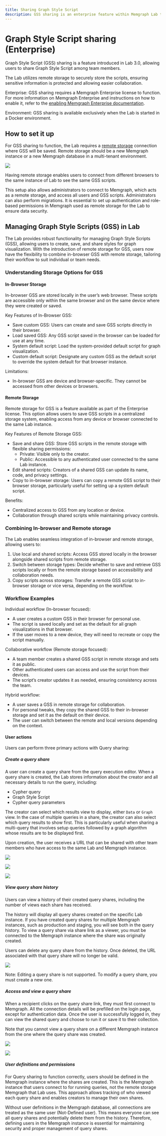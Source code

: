 ```yaml
---
title: Sharing Graph Style Script
description: GSS sharing is an enterprise feature within Memgraph Lab that allows users to share GSS with their team members.
---
```



# Graph Style Script sharing (Enterprise)

Graph Style Script (GSS) sharing is a feature introduced in Lab 3.0,
allowing users to share Graph Style Script among team members.

The Lab utilizes remote storage to securely store the scripts,
ensuring sensitive information is protected and allowing easier
collaboration.

<Callout>

Enterprise: GSS sharing requires a Memgraph Enterprise license to
function. For more information on Memgraph Enterprise and instructions
on how to enable it, refer to the
[enabling Memgraph Enterprise documentation](/database-management/enabling-memgraph-enterprise).

</Callout>

<Callout>

Environment: GSS sharing is available exclusively when the Lab is
started in a Docker environment.

</Callout>

## How to set it up

For GSS sharing to function, the Lab requires a [remote storage](/data-visualization/user-manual/remote-storage)
connection where GSS will be saved. Remote storage should be
a new Memgraph instance or a new Memgraph database in a
multi-tenant environment.

![](/pages/data-visualization/lab-user-manual/query-sharing/1_remote_storage.png)

Having remote storage enables users to connect from different
browsers to the same instance of Lab to see the same GSS scripts.

This setup also allows administrators to connect to Memgraph, which
acts as a remote storage, and access all users and GSS scripts.
Administrators can also perform migrations. It is essential
to set up authentication and role-based permissions in Memgraph
used as remote storage for the Lab to ensure data security.

## Managing Graph Style Scripts (GSS) in Lab

The Lab provides robust functionality for managing Graph Style
Scripts (GSS), allowing users to create, save, and share styles
for graph visualization. With the introduction of remote storage
for GSS, users now have the flexibility to combine in-browser
GSS with remote storage, tailoring their workflow to suit
individual or team needs.

### Understanding Storage Options for GSS

#### In-Browser Storage

In-browser GSS are stored locally in the user’s web browser. These
scripts are accessible only within the same browser and on the same
device where they were created or saved.

Key Features of In-Browser GSS:

- Save custom GSS: Users can create and save GSS scripts directly
  in their browser.
- Load saved GSS: Any GSS script saved in the browser can be
  loaded for use at any time.
- System default script: Load the system-provided default
  script for graph visualization.
- Custom default script: Designate any custom GSS as the default
  script to override the system default for that browser instance.

Limitations:

- In-browser GSS are device and browser-specific. They cannot be
  accessed from other devices or browsers.

#### Remote Storage

Remote storage for GSS is a feature available as part of the Enterprise
license. This option allows users to save GSS scripts in a centralized
storage system, enabling access from any device or browser connected
to the same Lab instance.

Key Features of Remote Storage GSS:

- Save and share GSS: Store GSS scripts in the remote storage with
  flexible sharing permissions:
  - Private: Visible only to the creator.
  - Public: Accessible to any authenticated user connected to the
    same Lab instance.
- Edit shared scripts: Creators of a shared GSS can update its
  name, code, and privacy settings.
- Copy to in-browser storage: Users can copy a remote GSS script to
  their browser storage, particularly useful for setting up a
  system default script.

Benefits:

- Centralized access to GSS from any location or device.
- Collaboration through shared scripts while maintaining privacy controls.

### Combining In-browser and Remote storage

The Lab enables seamless integration of in-browser and remote
storage, allowing users to:

1. Use local and shared scripts: Access GSS stored locally in the browser
   alongside shared scripts from remote storage.
2. Switch between storage types: Decide whether to save and retrieve GSS
   scripts locally or from the remote storage based on accessibility and
   collaboration needs.
3. Copy scripts across storages: Transfer a remote GSS script to in-browser
   storage or vice versa, depending on the workflow.

### Workflow Examples

Individual workflow (In-browser focused):

- A user creates a custom GSS in their browser for personal use.
- The script is saved locally and set as the default for all graph
  visualizations in that browser.
- If the user moves to a new device, they will need to recreate or
  copy the script manually.

Collaborative workflow (Remote storage focused):

- A team member creates a shared GSS script in remote storage
  and sets it as public.
- Other authenticated users can access and use the script from
  their devices.
- The script’s creator updates it as needed, ensuring consistency
  across the team.

Hybrid workflow:

- A user saves a GSS in remote storage for collaboration.
- For personal tweaks, they copy the shared GSS to their in-browser
  storage and set it as the default on their device.
- The user can switch between the remote and local versions depending
  on the context.








#### User actions

Users can perform three primary actions with Query sharing:

##### Create a query share

A user can create a query share from the query execution editor.
When a query share is created, the Lab stores information about the
creator and all necessary details to run the query, including:

* Cypher query
* Graph Style Script
* Cypher query parameters

The creator can select which results view to display, either `Data`
or `Graph` view. In the case of multiple queries in a share, the
creator can also select which query results to show first. This is
particularly useful when sharing a multi-query that involves setup
queries followed by a graph algorithm whose results are to be
displayed first.

Upon creation, the user receives a URL that can be shared with other
team members who have access to the same Lab and Memgraph instance.

![](/pages/data-visualization/lab-user-manual/query-sharing/2_sharequery_1.png)

![](/pages/data-visualization/lab-user-manual/query-sharing/3_sharequery_2.png)

![](/pages/data-visualization/lab-user-manual/query-sharing/4_sharequery_3.png)

##### View query share history

Users can view a history of their created query shares, including
the number of views each share has received.

The history will display all query shares created on the specific
Lab instance. If you have created query shares for multiple Memgraph
instances, such as production and staging, you will see both in the
query history. To view a query share via share link as a viewer, you
must be connected to the Memgraph instance where the share was
originally created.

Users can delete any query share from the history. Once deleted,
the URL associated with that query share will no longer be valid.

![](/pages/data-visualization/lab-user-manual/query-sharing/5_sharehistory.png)

<Callout>

Note: Editing a query share is not supported. To modify a query share,
you must create a new one.

</Callout>

##### Access and view a query share

When a recipient clicks on the query share link, they must first
connect to Memgraph. All the connection details will be prefilled
on the login page, except for authentication data. Once the user
is successfully logged in, they can view the shared query and
choose to run it or save it to their collection.

Note that you cannot view a query share on a different Memgraph
instance from the one where the query share was created.

![](/pages/data-visualization/lab-user-manual/query-sharing/6_sharelinkreceived.png)

![](/pages/data-visualization/lab-user-manual/query-sharing/7_sharelinkreceived_2.png)

##### User definitions and permissions

For Query sharing to function correctly, users should be defined
in the Memgraph instance where the shares are created. This is
the Memgraph instance that users connect to for running queries,
not the remote storage Memgraph that Lab uses. This approach allows
tracking of who viewed each query share and enables creators to
manage their own shares.

Without user definitions in the Memgraph database, all connections
are treated as the same user (Not-Defined user). This means everyone
can see all query shares and potentially delete them from the history.
Therefore, defining users in the Memgraph instance is essential
for maintaining security and proper management of query shares.
